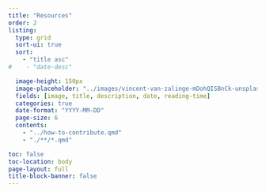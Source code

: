 ```yaml
---
title: "Resources"
order: 2
listing:
  type: grid
  sort-ui: true
  sort:
    - "title asc"
#    - "date-desc"

  image-height: 150px
  image-placeholder: "../images/vincent-van-zalinge-mDohQISBnCk-unsplash.jpg"
  fields: [image, title, description, date, reading-time]
  categories: true
  date-format: "YYYY-MM-DD"
  page-size: 6
  contents:
    - "../how-to-contribute.qmd"
    - "./**/*.qmd"

toc: false
toc-location: body
page-layout: full
title-block-banner: false
---
```


<!-- MARKDOWN COMMENT: Attempt to add submenu items for Books, Workshops, Videos, etc. -->
<script>
  document.addEventListener("DOMContentLoaded", function() {
    var url = new URL(window.location.href);
    var category = url.hash.split('=')[1];
    if (category) {
      var listing = document.querySelectorAll('.listing-item');
      listing.forEach(function(item) {
        var categories = item.querySelector('.listing-categories');
        if (!categories || !categories.innerHTML.includes(category)) {
          item.style.display = 'none';
        }
      });
    }
  });
</script>